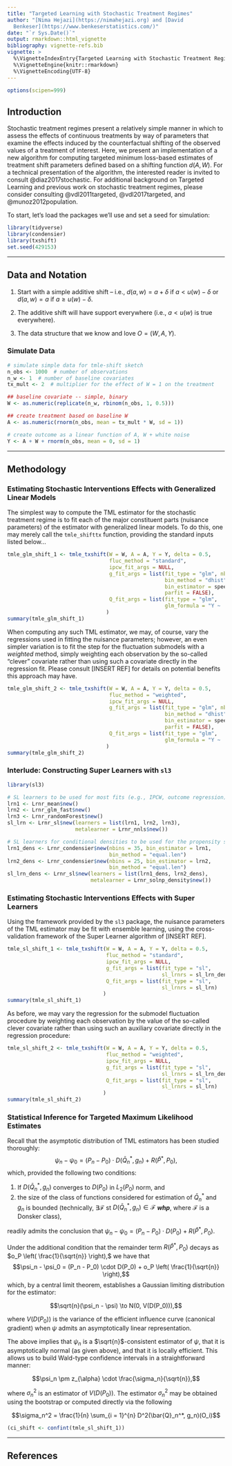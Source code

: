 ```yaml
---
title: "Targeted Learning with Stochastic Treatment Regimes"
author: "[Nima Hejazi](https://nimahejazi.org) and [David
  Benkeser](https://www.benkeserstatistics.com/)"
date: "`r Sys.Date()`"
output: rmarkdown::html_vignette
bibliography: vignette-refs.bib
vignette: >
  %\VignetteIndexEntry{Targeted Learning with Stochastic Treatment Regimes}
  %\VignetteEngine{knitr::rmarkdown}
  %\VignetteEncoding{UTF-8}
---
```


```r
options(scipen=999)
```

## Introduction

Stochastic treatment regimes present a relatively simple manner in which to
assess the effects of continuous treatments by way of parameters that examine
the effects induced by the counterfactual shifting of the observed values of a
treatment of interest. Here, we present an implementation of a new algorithm for
computing targeted minimum loss-based estimates of treatment shift parameters
defined based on a shifting function $d(A,W)$. For a technical presentation of
the algorithm, the interested reader is invited to consult @diaz2017stochastic.
For additional background on Targeted Learning and previous work on stochastic
treatment regimes, please consider consulting @vdl2011targeted,
@vdl2017targeted, and @munoz2012population.

To start, let's load the packages we'll use and set a seed for simulation:

```r
library(tidyverse)
library(condensier)
library(txshift)
set.seed(429153)
```

---

## Data and Notation

1. Start with a simple additive shift -- i.e., $d(a,w) = a + \delta$ if
   $a < u(w) - \delta$ or $d(a, w) = a$ if $a \geq u(w) - \delta$.

2. The additive shift will have support everywhere (i.e.,
   $a < u(w)$ is true everywhere).

3. The data structure that we know and love $O = (W, A, Y)$.

### Simulate Data

```r
# simulate simple data for tmle-shift sketch
n_obs <- 1000  # number of observations
n_w <- 1  # number of baseline covariates
tx_mult <- 2  # multiplier for the effect of W = 1 on the treatment

## baseline covariate -- simple, binary
W <- as.numeric(replicate(n_w, rbinom(n_obs, 1, 0.5)))

## create treatment based on baseline W
A <- as.numeric(rnorm(n_obs, mean = tx_mult * W, sd = 1))

# create outcome as a linear function of A, W + white noise
Y <- A + W + rnorm(n_obs, mean = 0, sd = 1)
```

---

## Methodology

### Estimating Stochastic Interventions Effects with Generalized Linear Models

The simplest way to compute the TML estimator for the stochastic treatment
regime is to fit each of the major constituent parts (nuisance parameters) of
the estimator with generalized linear models. To do this, one may merely call
the `tmle_shifttx` function, providing the standard inputs listed below...

```r
tmle_glm_shift_1 <- tmle_txshift(W = W, A = A, Y = Y, delta = 0.5,
                                 fluc_method = "standard",
                                 ipcw_fit_args = NULL,
                                 g_fit_args = list(fit_type = "glm", nbins = 20,
                                                   bin_method = "dhist",
                                                   bin_estimator = speedglmR6$new(),
                                                   parfit = FALSE),
                                 Q_fit_args = list(fit_type = "glm",
                                                   glm_formula = "Y ~ .")
                                )
summary(tmle_glm_shift_1)
```

When computing any such TML estimator, we may, of course, vary the regressions
used in fitting the nuisance parameters; however, an even simpler variation is
to fit the step for the fluctuation submodels with a _weighted_ method, simply
weighting each observation by the so-called "clever" covariate rather than using
such a covariate directly in the regression fit. Please consult [INSERT REF] for
details on potential benefits this approach may have.

```r
tmle_glm_shift_2 <- tmle_txshift(W = W, A = A, Y = Y, delta = 0.5,
                                 fluc_method = "weighted",
                                 ipcw_fit_args = NULL,
                                 g_fit_args = list(fit_type = "glm", nbins = 20,
                                                   bin_method = "dhist",
                                                   bin_estimator = speedglmR6$new(),
                                                   parfit = FALSE),
                                 Q_fit_args = list(fit_type = "glm",
                                                   glm_formula = "Y ~ .")
                                )
summary(tmle_glm_shift_2)
```

### Interlude: Constructing Super Learners with `sl3`

```r
library(sl3)

# SL learners to be used for most fits (e.g., IPCW, outcome regression)
lrn1 <- Lrnr_mean$new()
lrn2 <- Lrnr_glm_fast$new()
lrn3 <- Lrnr_randomForest$new()
sl_lrn <- Lrnr_sl$new(learners = list(lrn1, lrn2, lrn3),
                      metalearner = Lrnr_nnls$new())

# SL learners for conditional densities to be used for the propensity score fit
lrn1_dens <- Lrnr_condensier$new(nbins = 35, bin_estimator = lrn1,
                                 bin_method = "equal.len")
lrn2_dens <- Lrnr_condensier$new(nbins = 25, bin_estimator = lrn2,
                                 bin_method = "equal.len")
sl_lrn_dens <- Lrnr_sl$new(learners = list(lrn1_dens, lrn2_dens),
                           metalearner = Lrnr_solnp_density$new())
```

### Estimating Stochastic Interventions Effects with Super Learners

Using the framework provided by the `sl3` package, the nuisance parameters of
the TML estimator may be fit with ensemble learning, using the cross-validation
framework of the Super Learner algorithm of [INSERT REF].

```r
tmle_sl_shift_1 <- tmle_txshift(W = W, A = A, Y = Y, delta = 0.5,
                                fluc_method = "standard",
                                ipcw_fit_args = NULL,
                                g_fit_args = list(fit_type = "sl",
                                                  sl_lrnrs = sl_lrn_dens),
                                Q_fit_args = list(fit_type = "sl",
                                                  sl_lrnrs = sl_lrn)
                               )
summary(tmle_sl_shift_1)
```

As before, we may vary the regression for the submodel fluctuation procedure by
weighting each observation by the value of the so-called clever covariate rather
than using such an auxiliary covariate directly in the regression procedure:

```r
tmle_sl_shift_2 <- tmle_txshift(W = W, A = A, Y = Y, delta = 0.5,
                                fluc_method = "weighted",
                                ipcw_fit_args = NULL,
                                g_fit_args = list(fit_type = "sl",
                                                  sl_lrnrs = sl_lrn_dens),
                                Q_fit_args = list(fit_type = "sl",
                                                  sl_lrnrs = sl_lrn)
                               )
summary(tmle_sl_shift_2)
```

### Statistical Inference for Targeted Maximum Likelihood Estimates

Recall that the asymptotic distribution of TML estimators has been studied
thoroughly:
$$\psi_n - \psi_0 = (P_n - P_0) \cdot D(\bar{Q}_n^*, g_n) + R(\hat{P}^*, P_0),$$
which, provided the following two conditions:

1. If $D(\bar{Q}_n^*, g_n)$ converges to $D(P_0)$ in $L_2(P_0)$ norm, and
2. the size of the class of functions considered for estimation of $\bar{Q}_n^*$
   and $g_n$ is bounded (technically, $\exists \mathcal{F}$ st
   $D(\bar{Q}_n^*, g_n) \in \mathcal{F}$ *__whp__*, where $\mathcal{F}$ is a
   Donsker class),

readily admits the conclusion that
$\psi_n - \psi_0 = (P_n - P_0) \cdot D(P_0) + R(\hat{P}^*, P_0)$.

Under the additional condition that the remainder term $R(\hat{P}^*, P_0)$
decays as $o_P \left( \frac{1}{\sqrt{n}} \right),$ we have that
$$\psi_n - \psi_0 = (P_n - P_0) \cdot D(P_0) + o_P \left( \frac{1}{\sqrt{n}}
 \right),$$
which, by a central limit theorem, establishes a Gaussian limiting distribution
for the estimator:

$$\sqrt{n}(\psi_n - \psi) \to N(0, V(D(P_0))),$$

where $V(D(P_0))$ is the variance of the efficient influence curve (canonical
gradient) when $\psi$ admits an asymptotically linear representation.

The above implies that $\psi_n$ is a $\sqrt{n}$-consistent estimator of $\psi$,
that it is asymptotically normal (as given above), and that it is locally
efficient. This allows us to build Wald-type confidence intervals in a
straightforward manner:

$$\psi_n \pm z_{\alpha} \cdot \frac{\sigma_n}{\sqrt{n}},$$

where $\sigma_n^2$ is an estimator of $V(D(P_0))$. The estimator $\sigma_n^2$
may be obtained using the bootstrap or computed directly via the following

$$\sigma_n^2 = \frac{1}{n} \sum_{i = 1}^{n} D^2(\bar{Q}_n^*, g_n)(O_i)$$

```r
(ci_shift <- confint(tmle_sl_shift_1))
```

---

## References

